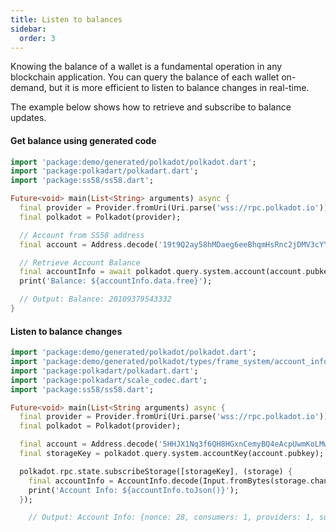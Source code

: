 ```yaml
---
title: Listen to balances
sidebar:
  order: 3
---
```


Knowing the balance of a wallet is a fundamental operation in any blockchain application. You can query the balance of each wallet on-demand, but it is more efficient to listen to balance changes in real-time.

The example below shows how to retrieve and subscribe to balance updates.

#### Get balance using generated code

```dart
import 'package:demo/generated/polkadot/polkadot.dart';
import 'package:polkadart/polkadart.dart';
import 'package:ss58/ss58.dart';

Future<void> main(List<String> arguments) async {
  final provider = Provider.fromUri(Uri.parse('wss://rpc.polkadot.io'));
  final polkadot = Polkadot(provider);

  // Account from SS58 address
  final account = Address.decode('19t9Q2ay58hMDaeg6eeBhqmHsRnc2jDMV3cYYw9zbc59HLj');

  // Retrieve Account Balance
  final accountInfo = await polkadot.query.system.account(account.pubkey);
  print('Balance: ${accountInfo.data.free}');

  // Output: Balance: 20109379543332
}
```

#### Listen to balance changes

```dart
import 'package:demo/generated/polkadot/polkadot.dart';
import 'package:demo/generated/polkadot/types/frame_system/account_info.dart';
import 'package:polkadart/polkadart.dart';
import 'package:polkadart/scale_codec.dart';
import 'package:ss58/ss58.dart';

Future<void> main(List<String arguments) async {
  final provider = Provider.fromUri(Uri.parse('wss://rpc.polkadot.io'));
  final polkadot = Polkadot(provider);

  final account = Address.decode('5HHJX1Nq3f6QH8HGxnCemyBQ4eAcpUwmKoLMw5AvboavPfrh');
  final storageKey = polkadot.query.system.accountKey(account.pubkey);

  polkadot.rpc.state.subscribeStorage([storageKey], (storage) {
    final accountInfo = AccountInfo.decode(Input.fromBytes(storage.changes[0].value!));
    print('Account Info: ${accountInfo.toJson()}');
  });

	// Output: Account Info: {nonce: 28, consumers: 1, providers: 1, sufficients: 0, data: {free: 1010064392159, reserved: 50611660000000, frozen: 0, flags: 170141183460469231731687303715884105728}}

```
